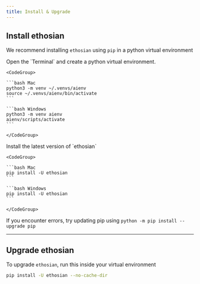 ```yaml
---
title: Install & Upgrade
---
```


## Install ethosian

We recommend installing `ethosian` using `pip` in a python virtual environment

<Steps>
  <Step title="Create a virtual environment">
    Open the `Terminal` and create a python virtual environment.

    <CodeGroup>

    ```bash Mac
    python3 -m venv ~/.venvs/aienv
    source ~/.venvs/aienv/bin/activate
    ```

    ```bash Windows
    python3 -m venv aienv
    aienv/scripts/activate
    ```

    </CodeGroup>

  </Step>
  <Step title="Install ethosian">
    Install the latest version of `ethosian`

    <CodeGroup>

    ```bash Mac
    pip install -U ethosian
    ```

    ```bash Windows
    pip install -U ethosian
    ```

    </CodeGroup>

  </Step>
</Steps>

<Note>

If you encounter errors, try updating pip using `python -m pip install --upgrade pip`

</Note>

---

## Upgrade ethosian

To upgrade `ethosian`, run this inside your virtual environment

```bash
pip install -U ethosian --no-cache-dir
```
